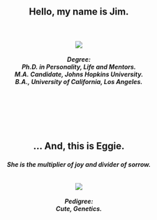 <h2> 
<br><br/>
<p style="text-align: center;">
Hello, my name is Jim.
</p>
<h5>
<p style="text-align: center;">
<br>
<br>
![](attach/jimface.png)
<br>
<br>
Degree:
<br>
Ph.D. in Personality, Life and Mentors.
<br>
M.A. Candidate, Johns Hopkins University.
<br>
B.A., University of California, Los Angeles.
</span>
</p>


<h2> 
<br><br><br>
<p style="text-align: center;">
... And, this is Eggie.
</p>
<h5>
<p style="text-align: center;">
She is the multiplier of joy and divider of sorrow.
<br>
<br>
<br>
![](attach/eggie.png)
<br>
<br>
Pedigree:
<br>
Cute, Genetics.
</span>
</p>
<br><br><br><br><br><br><br><br><br>